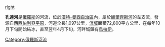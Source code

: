 [[file:Bassin-fluvial-de-l-Ob.png|right]]

'''孔達河'''是[[俄羅斯|俄羅斯]]的河流，位於[[漢特-曼西自治區|漢特-曼西自治區]]內，屬於[[額爾齊斯河|額爾齊斯河]]的左支流，發源自[[西西伯利亞平原|西西伯利亞平原]]，河道全長1,097公里，[[流域|流域]]面積72,800平方公里，在每年10月下旬開始結冰，直至翌年4月下旬，河畔城鎮有[[烏拉伊|烏拉伊]]。

[[Category:俄羅斯河流|Category:俄羅斯河流]]

{{Russia-geo-stub}}